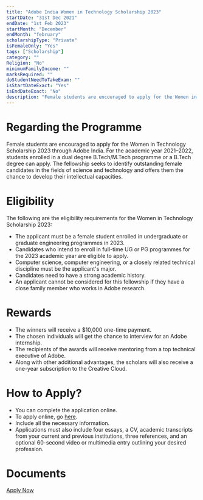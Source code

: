 ```yaml
---
title: "Adobe India Women in Technology Scholarship 2023"
startDate: "31st Dec 2021"
endDate: "1st Feb 2023"
startMonth: "December"
endMonth: "february"
scholarshipType: "Private"
isFemaleOnly: "Yes"
tags: ["Scholarship"]
category: ""
Religion: "No"            
minimumFamilyIncome: ""
marksRequired: ""
doStudentNeedToTakeExam: ""
isStartDateExact: "Yes"
isEndDateExact: "No"
description: "Female students are encouraged to apply for the Women in Technology Scholarship 2023 through Adobe India. For the academic year 2021–2022, students enrolled in a dual degree B.Tech/M.Tech programme or a B.Tech degree can apply."
---           
```


# Regarding the Programme

Female students are encouraged to apply for the Women in Technology Scholarship 2023 through Adobe India. For the academic year 2021–2022, students enrolled in a dual degree B.Tech/M.Tech programme or a B.Tech degree can apply. The fellowship seeks to identify outstanding female candidates in the fields of science and technology and offers them the chance to develop their intellectual capacities.

# Eligibility

The following are the eligibility requirements for the Women in Technology Scholarship 2023:

- The applicant must be a female student enrolled in undergraduate or graduate engineering programmes in 2023.
- Candidates who intend to enroll in full-time UG or PG programmes for the 2023 academic year are eligible to apply.
- Computer science, computer engineering, or a closely related technical discipline must be the applicant's major.
- Candidates need to have a strong academic history.
- An applicant cannot be considered for this fellowship if they have a close family member who works in Adobe research.

# Rewards

- The winners will receive a $10,000 one-time payment.
- The chosen individuals will get the chance to interview for an Adobe internship.
- The recipients of the awards will receive mentoring from a top technical executive of Adobe.
- Along with other additional advantages, the scholars will also receive a one-year subscription to the Creative Cloud.

# How to Apply?

- You can complete the application online.
- To apply online, go [here](https://www.adobe.com/in/lead/creativecloud/women-in-technology.html).
- Include all the necessary information.
- Applications must also include four essays, a CV, academic transcripts from your current and previous institutions, three references, and an optional 60-second video or multimedia entry outlining your desired profession.

# Documents

[Apply Now](https://www.adobe.com/in/lead/creativecloud/women-in-technology.html)
